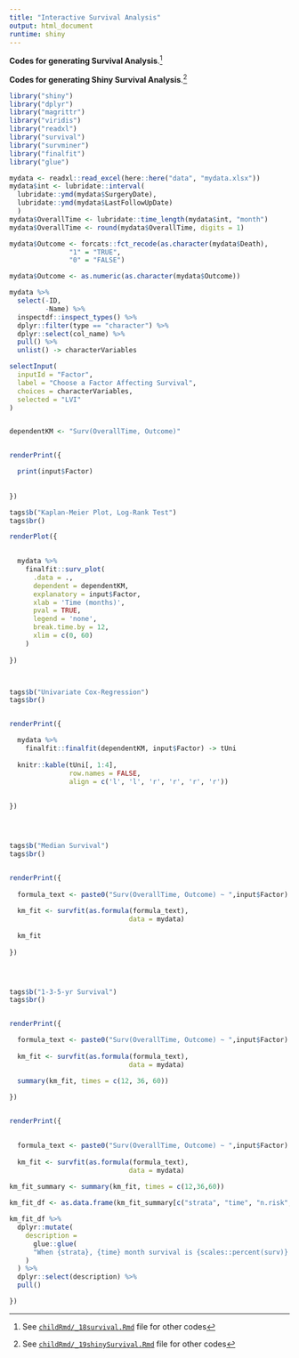 ```yaml
---
title: "Interactive Survival Analysis"
output: html_document
runtime: shiny
---
```


**Codes for generating Survival Analysis**.^[See [`childRmd/_18survival.Rmd`](https://github.com/sbalci/histopathology-template/blob/master/childRmd/_18survival.Rmd) file for other codes]

**Codes for generating Shiny Survival Analysis**.^[See [`childRmd/_19shinySurvival.Rmd`](https://github.com/sbalci/histopathology-template/blob/master/childRmd/_19shinySurvival.Rmd) file for other codes]


```r
library("shiny")
library("dplyr")
library("magrittr")
library("viridis")
library("readxl")
library("survival")
library("survminer")
library("finalfit")
library("glue")
```



```r
mydata <- readxl::read_excel(here::here("data", "mydata.xlsx"))
mydata$int <- lubridate::interval(
  lubridate::ymd(mydata$SurgeryDate),
  lubridate::ymd(mydata$LastFollowUpDate)
  )
mydata$OverallTime <- lubridate::time_length(mydata$int, "month")
mydata$OverallTime <- round(mydata$OverallTime, digits = 1)

mydata$Outcome <- forcats::fct_recode(as.character(mydata$Death),
               "1" = "TRUE",
               "0" = "FALSE")

mydata$Outcome <- as.numeric(as.character(mydata$Outcome))

mydata %>% 
  select(-ID,
         -Name) %>% 
  inspectdf::inspect_types() %>% 
  dplyr::filter(type == "character") %>% 
  dplyr::select(col_name) %>% 
  pull() %>% 
  unlist() -> characterVariables
```


```r
selectInput(
  inputId = "Factor",
  label = "Choose a Factor Affecting Survival",
  choices = characterVariables,
  selected = "LVI"
)


dependentKM <- "Surv(OverallTime, Outcome)"


renderPrint({

  print(input$Factor)
  
  
})

tags$b("Kaplan-Meier Plot, Log-Rank Test")
tags$br()

renderPlot({

    
  mydata %>%
    finalfit::surv_plot(
      .data = .,
      dependent = dependentKM,
      explanatory = input$Factor,
      xlab = 'Time (months)',
      pval = TRUE,
      legend = 'none',
      break.time.by = 12,
      xlim = c(0, 60)
    )
  
})



tags$b("Univariate Cox-Regression")
tags$br()


renderPrint({

  mydata %>%
    finalfit::finalfit(dependentKM, input$Factor) -> tUni
  
  knitr::kable(tUni[, 1:4],
               row.names = FALSE,
               align = c('l', 'l', 'r', 'r', 'r', 'r'))
  
  
})




tags$b("Median Survival")
tags$br()


renderPrint({
  
  formula_text <- paste0("Surv(OverallTime, Outcome) ~ ",input$Factor)
  
  km_fit <- survfit(as.formula(formula_text),
                              data = mydata)
  
  km_fit
  
})




tags$b("1-3-5-yr Survival")
tags$br()


renderPrint({

  formula_text <- paste0("Surv(OverallTime, Outcome) ~ ",input$Factor)
  
  km_fit <- survfit(as.formula(formula_text),
                              data = mydata)

  summary(km_fit, times = c(12, 36, 60))
  
})


renderPrint({

  
  formula_text <- paste0("Surv(OverallTime, Outcome) ~ ",input$Factor)
  
  km_fit <- survfit(as.formula(formula_text),
                              data = mydata)
  
km_fit_summary <- summary(km_fit, times = c(12,36,60))

km_fit_df <- as.data.frame(km_fit_summary[c("strata", "time", "n.risk", "n.event", "surv", "std.err", "lower", "upper")])

km_fit_df %>% 
  dplyr::mutate(
    description = 
      glue::glue(
      "When {strata}, {time} month survival is {scales::percent(surv)} [{scales::percent(lower)}-{scales::percent(upper)}, 95% CI]."
    )
  ) %>% 
  dplyr::select(description) %>% 
  pull()

})

```



